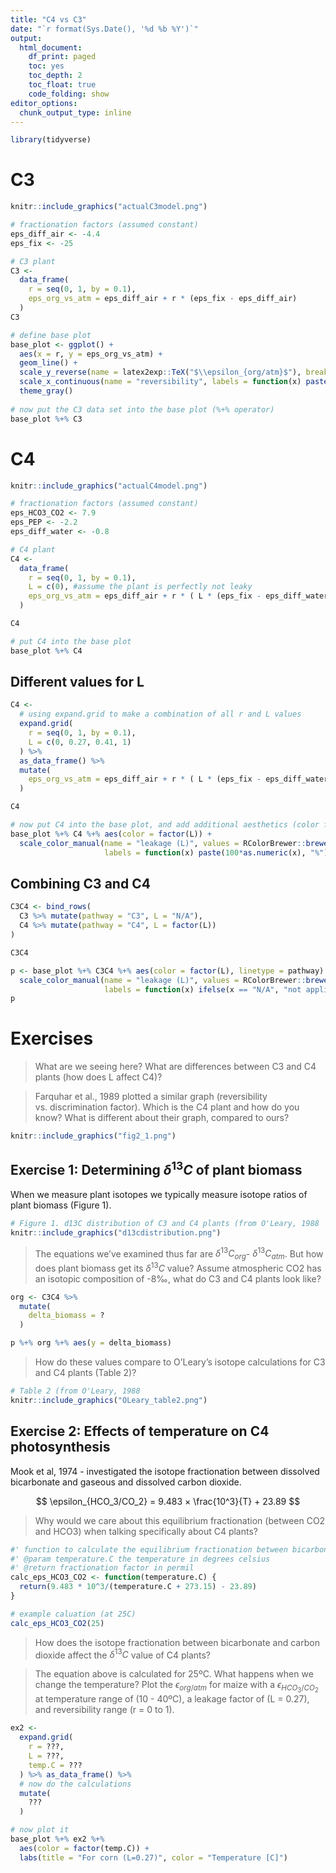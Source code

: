 ```yaml
---
title: "C4 vs C3"
date: "`r format(Sys.Date(), '%d %b %Y')`"
output:
  html_document: 
    df_print: paged
    toc: yes
    toc_depth: 2
    toc_float: true
    code_folding: show
editor_options:
  chunk_output_type: inline
---
```


```r
library(tidyverse)
```

# C3

```r
knitr::include_graphics("actualC3model.png") 
```


```r
# fractionation factors (assumed constant)
eps_diff_air <- -4.4
eps_fix <- -25

# C3 plant
C3 <- 
  data_frame(
    r = seq(0, 1, by = 0.1),
    eps_org_vs_atm = eps_diff_air + r * (eps_fix - eps_diff_air)
  )
C3
```

```r
# define base plot
base_plot <- ggplot() + 
  aes(x = r, y = eps_org_vs_atm) +
  geom_line() + 
  scale_y_reverse(name = latex2exp::TeX("$\\epsilon_{org/atm}$"), breaks = seq(-40, +40, by = 2))  +
  scale_x_continuous(name = "reversibility", labels = function(x) paste(100*x, "%"), expand = c(0,0)) +
  theme_gray()
  
# now put the C3 data set into the base plot (%+% operator)
base_plot %+% C3
```

# C4

```r
knitr::include_graphics("actualC4model.png") 
```

```r
# fractionation factors (assumed constant)
eps_HCO3_CO2 <- 7.9
eps_PEP <- -2.2
eps_diff_water <- -0.8

# C4 plant
C4 <- 
  data_frame( 
    r = seq(0, 1, by = 0.1),
    L = c(0), #assume the plant is perfectly not leaky
    eps_org_vs_atm = eps_diff_air + r * ( L * (eps_fix - eps_diff_water) + eps_HCO3_CO2 + eps_PEP - eps_diff_air)
  )

C4
```

```r
# put C4 into the base plot
base_plot %+% C4 
```

## Different values for L

```r
C4 <- 
  # using expand.grid to make a combination of all r and L values
  expand.grid(
    r = seq(0, 1, by = 0.1),
    L = c(0, 0.27, 0.41, 1)
  ) %>% 
  as_data_frame() %>% 
  mutate(
    eps_org_vs_atm = eps_diff_air + r * ( L * (eps_fix - eps_diff_water) + eps_HCO3_CO2 + eps_PEP - eps_diff_air )
  )

C4
```

```r
# now put C4 into the base plot, and add additional aesthetics (color for L)
base_plot %+% C4 %+% aes(color = factor(L)) +
  scale_color_manual(name = "leakage (L)", values = RColorBrewer::brewer.pal(8, "Dark2"), 
                     labels = function(x) paste(100*as.numeric(x), "%"))
```

## Combining C3 and C4

```r
C3C4 <- bind_rows(
  C3 %>% mutate(pathway = "C3", L = "N/A"),
  C4 %>% mutate(pathway = "C4", L = factor(L))
)

C3C4

p <- base_plot %+% C3C4 %+% aes(color = factor(L), linetype = pathway) +
  scale_color_manual(name = "leakage (L)", values = RColorBrewer::brewer.pal(8, "Dark2"), 
                     labels = function(x) ifelse(x == "N/A", "not applicable", suppressWarnings(paste(100*as.numeric(x), "%"))))
p
```

# Exercises

> What are we seeing here? What are differences between C3 and C4 plants (how does L affect C4)?

> Farquhar et al., 1989 plotted a similar graph (reversibility vs. discrimination factor). Which is the C4 plant and how do you know? What is different about their graph, compared to ours?

```r
knitr::include_graphics("fig2_1.png") 
```


## Exercise 1: Determining $\delta^{13}C$ of plant biomass

When we measure plant isotopes we typically measure isotope ratios of plant biomass (Figure 1). 
```r
# Figure 1. d13C distribution of C3 and C4 plants (from O'Leary, 1988
knitr::include_graphics("d13cdistribution.png") 
```

> The equations we've examined thus far are $\delta^{13}C_{org}$- $\delta^{13}C_{atm}$. But how does plant biomass get its $\delta^{13}C$ value? Assume atmospheric CO2 has an isotopic composition of -8‰, what do C3 and C4 plants look like?

```r
org <- C3C4 %>% 
  mutate(
    delta_biomass = ?
  )

p %+% org %+% aes(y = delta_biomass)
```


> How do these values compare to O'Leary's isotope calculations for C3 and C4 plants (Table 2)?

```r
# Table 2 (from O'Leary, 1988
knitr::include_graphics("OLeary_table2.png") 
```

## Exercise 2: Effects of temperature on C4 photosynthesis 

Mook et al, 1974 - investigated the isotope fractionation between dissolved bicarbonate and gaseous and dissolved carbon dioxide. 

$$
\epsilon_{HCO_3/CO_2} = 9.483 × \frac{10^3}{T} + 23.89
$$

> Why would we care about this equilibrium fractionation (between CO2 and HCO3) when talking specifically about C4 plants?


```r
#' function to calculate the equilibrium fractionation between bicarbonate and CO2
#' @param temperature.C the temperature in degrees celsius
#' @return fractionation factor in permil
calc_eps_HCO3_CO2 <- function(temperature.C) {
  return(9.483 * 10^3/(temperature.C + 273.15) - 23.89)
}

# example caluation (at 25C)
calc_eps_HCO3_CO2(25)
```

> How does the isotope fractionation between bicarbonate and carbon dioxide affect the $\delta^{13}C$ value of C4 plants? 


> The equation above is calculated for 25ºC. What happens when we change the temperature? Plot the $\epsilon_{org/atm}$ for maize with a $\epsilon_{HCO_3/CO_2}$ at temperature range of (10 - 40ºC), a leakage factor of (L = 0.27), and reversibility range (r = 0 to 1).


```r
ex2 <-
  expand.grid(
    r = ???,
    L = ???,
    temp.C = ???
  ) %>% as_data_frame() %>% 
  # now do the calculations
  mutate(
    ???
  )

# now plot it
base_plot %+% ex2 %+%
  aes(color = factor(temp.C)) + 
  labs(title = "For corn (L=0.27)", color = "Temperature [C]")
```
